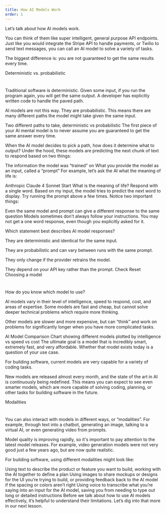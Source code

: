 ```yaml
---
title: How AI Models Work
order: 1
---
```




Let’s talk about how AI models work.

You can think of them like super intelligent, general purpose API endpoints. Just like you would integrate the Stripe API to handle payments, or Twilio to send text messages, you can call an AI model to solve a variety of tasks.

The biggest difference is: you are not guaranteed to get the same results every time.

Deterministic vs. probabilistic
#

Traditional software is deterministic. Given some input, if you run the program again, you will get the same output. A developer has explicitly written code to handle the paved path.

AI models are not this way. They are probabilistic. This means there are many different paths the model might take given the same input.

Two different paths to take, deterministic vs probabilistic
The first piece of your AI mental model is to never assume you are guaranteed to get the same answer every time.

When the AI model decides to pick a path, how does it determine what to output? Under the hood, these models are predicting the next chunk of text to respond based on two things:

The information the model was “trained” on
What you provide the model as an input, called a “prompt”
For example, let’s ask the AI what the meaning of life is:

Anthropic Claude 4 Sonnet
Start
What is the meaning of life? Respond with a single word.
Based on my input, the model tries to predict the next word to display. Try running the prompt above a few times. Notice two important things:

Even the same model and prompt can give a different response to the same question
Models sometimes don’t always follow your instructions.
You may not get a one word response, even though you explicitly asked for it.

Which statement best describes AI model responses?

They are deterministic and identical for the same input.

They are probabilistic and can vary between runs with the same prompt.

They only change if the provider retrains the model.

They depend on your API key rather than the prompt.
Check
Reset
Choosing a model
#

How do you know which model to use?

AI models vary in their level of intelligence, speed to respond, cost, and areas of expertise. Some models are fast and cheap, but cannot solve deeper technical problems which require more thinking.

Other models are slower and more expensive, but can “think” and work on problems for significantly longer when you have more complicated tasks.

AI Model Comparison Chart showing different models plotted by intelligence vs speed vs cost
The ultimate goal is a model that is incredibly smart, extremely fast, and very affordable. Whether that model exists today is a question of your use case.

For building software, current models are very capable for a variety of coding tasks.

New models are released almost every month, and the state of the art in AI is continuously being redefined. This means you can expect to see even smarter models, which are more capable of solving coding, planning, or other tasks for building software in the future.

Modalities
#

You can also interact with models in different ways, or “modalities”. For example, through text into a chatbot, generating an image, talking to a virtual AI, or even generating video from prompts.

Model quality is improving rapidly, so it's important to pay attention to the latest model releases. For example, video generation models were not very good just a few years ago, but are now quite realistic.


For building software, using different modalities might look like:

Using text to describe the product or feature you want to build, working with the AI together to define a plan
Using images to share mockups or designs for the UI you’re trying to build, or providing feedback back to the AI model if the spacing or colors aren’t right
Using voice to transcribe what you’re saying into an input for the AI model, saving you from needing to type out long or detailed instructions
Before we talk about how to use AI models effectively, it’s helpful to understand their limitations. Let’s dig into that more in our next lesson.
